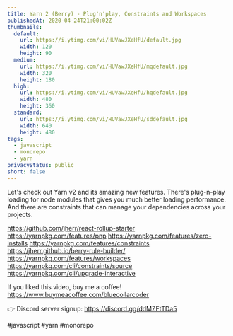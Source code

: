 ```yaml
---
title: Yarn 2 (Berry) - Plug'n'play, Constraints and Workspaces
publishedAt: 2020-04-24T21:00:02Z
thumbnails:
  default:
    url: https://i.ytimg.com/vi/HUVawJXeHfU/default.jpg
    width: 120
    height: 90
  medium:
    url: https://i.ytimg.com/vi/HUVawJXeHfU/mqdefault.jpg
    width: 320
    height: 180
  high:
    url: https://i.ytimg.com/vi/HUVawJXeHfU/hqdefault.jpg
    width: 480
    height: 360
  standard:
    url: https://i.ytimg.com/vi/HUVawJXeHfU/sddefault.jpg
    width: 640
    height: 480
tags:
  - javascript
  - monorepo
  - yarn
privacyStatus: public
short: false
---
```

  
  Let's check out Yarn v2 and its amazing new features. There's plug-n-play loading for node modules that gives you much better loading performance. And there are constraints that can manage your dependencies across your projects.

https://github.com/jherr/react-rollup-starter
https://yarnpkg.com/features/pnp
https://yarnpkg.com/features/zero-installs
https://yarnpkg.com/features/constraints
https://jherr.github.io/berry-rule-builder/
https://yarnpkg.com/features/workspaces
https://yarnpkg.com/cli/constraints/source
https://yarnpkg.com/cli/upgrade-interactive

If you liked this video, buy me a coffee! https://www.buymeacoffee.com/bluecollarcoder

👉 Discord server signup: https://discord.gg/ddMZFtTDa5

#javascript #yarn #monorepo
  